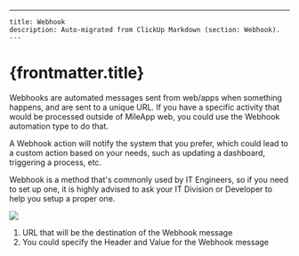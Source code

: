 ---
    title: Webhook
    description: Auto-migrated from ClickUp Markdown (section: Webhook).
    ---

# {frontmatter.title}

Webhooks are automated messages sent from web/apps when something happens, and are sent to a unique URL. If you have a specific activity that would be processed outside of MileApp web, you could use the Webhook automation type to do that.

A Webhook action will notify the system that you prefer, which could lead to a custom action based on your needs, such as updating a dashboard, triggering a process, etc.

Webhook is a method that's commonly used by IT Engineers, so if you need to set up one, it is highly advised to ask your IT Division or Developer to help you setup a proper one.

![](https://t3837933.p.clickup-attachments.com/t3837933/d87c99d9-b793-435e-9bc4-4c18a5199590/6.png)
1. URL that will be the destination of the Webhook message
2. You could specify the Header and Value for the Webhook message
